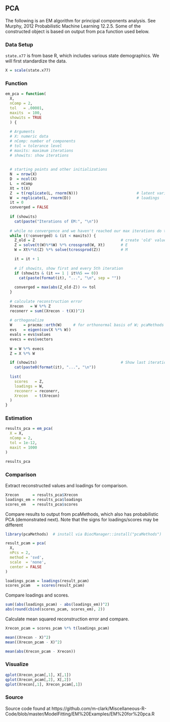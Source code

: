 ## PCA


The following is an EM algorithm for principal components analysis. See Murphy,
2012 Probabilistic Machine Learning 12.2.5. Some of the constructed object is
based on output from <span class="func" style = "">pca</span> function used below. 

### Data Setup

`state.x77` is from base R, which includes various state demographics.  We will first standardize the data.

```r
X = scale(state.x77)
```


###  Function

```r
em_pca = function(
  X,
  nComp = 2,
  tol   = .00001,
  maxits  = 100,
  showits = TRUE
  ) {
  
  # Arguments 
  # X: numeric data
  # nComp: number of components
  # tol = tolerance level
  # maxits: maximum iterations
  # showits: show iterations
  
  
  # starting points and other initializations
  N  = nrow(X)
  D  = ncol(X)
  L  = nComp
  Xt = t(X)
  Z  = t(replicate(L, rnorm(N)))                          # latent variables
  W  = replicate(L, rnorm(D))                             # loadings
  it = 0
  converged = FALSE
    
  if (showits)                                                     
    cat(paste("Iterations of EM:", "\n"))
  
  # while no convergence and we haven't reached our max iterations do this stuff
  while ((!converged) & (it < maxits)) {                           
    Z_old = Z                                      # create 'old' values for comparison
    Z = solve(t(W)%*%W) %*% crossprod(W, Xt)       # E
    W = Xt%*%t(Z) %*% solve(tcrossprod(Z))         # M

    it = it + 1
    
    # if showits, show first and every 5th iteration
    if (showits & (it == 1 | it%%5 == 0))           
      cat(paste(format(it), "...", "\n", sep = ""))
    
    converged = max(abs(Z_old-Z)) <= tol
  }
  
  # calculate reconstruction error
  Xrecon   = W %*% Z
  reconerr = sum((Xrecon - t(X))^2)
  
  # orthogonalize
  W     = pracma::orth(W)     # for orthonormal basis of W; pcaMethods package has also
  evs   = eigen(cov(X %*% W))
  evals = evs$values
  evecs = evs$vectors
  
  W = W %*% evecs
  Z = X %*% W

  if (showits)                                     # Show last iteration
    cat(paste0(format(it), "...", "\n"))
  
  list(
    scores   = Z,
    loadings = W,
    reconerr = reconerr,
    Xrecon   = t(Xrecon)
  )
}
```






### Estimation

```r
results_pca = em_pca(
  X = X,
  nComp = 2,
  tol = 1e-12,
  maxit = 1000
)

results_pca
```

### Comparison

Extract reconstructed values and loadings for comparison.

```r
Xrecon      = results_pca$Xrecon
loadings_em = results_pca$loadings
scores_em   = results_pca$scores
```

Compare results to output from <span class="pack" style = "">pcaMethods</span>, which also has probabilistic PCA (demonstrated next). Note that the signs for loadings/scores may be different

```r
library(pcaMethods)  # install via BiocManager::install("pcaMethods")

result_pcam = pca(
  X,
  nPcs = 2,
  method = 'svd',
  scale  = 'none',
  center = FALSE
)

loadings_pcam = loadings(result_pcam)
scores_pcam   = scores(result_pcam)
```


Compare loadings and scores.

```r
sum((abs(loadings_pcam) - abs(loadings_em))^2)
abs(round(cbind(scores_pcam, scores_em), 2))
```


Calculate mean squared reconstruction error and compare.

```r
Xrecon_pcam = scores_pcam %*% t(loadings_pcam)

mean((Xrecon - X)^2)
mean((Xrecon_pcam - X)^2)

mean(abs(Xrecon_pcam - Xrecon))
```



### Visualize

```r
qplot(Xrecon_pcam[,1], X[,1])
qplot(Xrecon_pcam[,2], X[,2])
qplot(Xrecon[,1], Xrecon_pcam[,1])
```


### Source

Source code found at
https://github.com/m-clark/Miscellaneous-R-Code/blob/master/ModelFitting/EM%20Examples/EM%20for%20pca.R